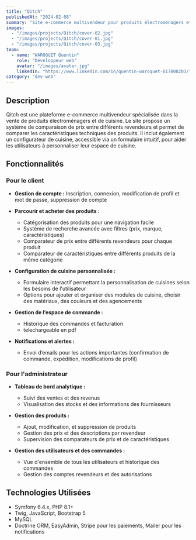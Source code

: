```yaml
---
title: "Qitch"
publishedAt: "2024-02-08"
summary: "Site e-commerce multivendeur pour produits électroménagers et cuisine avec fonctionnalités de comparaison de prix et de caractéristiques, ainsi qu'un configurateur de cuisine"
images:
  - "/images/projects/Qitch/cover-02.jpg"
  - "/images/projects/Qitch/cover-01.jpg"
  - "/images/projects/Qitch/cover-03.jpg"
team:
  - name: "WAROQUET Quentin"
    role: "Développeur web"
    avatar: "/images/avatar.jpg"
    linkedIn: "https://www.linkedin.com/in/quentin-waroquet-017008203/"
category: "dev-web"
---
```


## Description

Qitch est une plateforme e-commerce multivendeur spécialisée dans la vente de produits électroménagers et de cuisine. Le site propose un système de comparaison de prix entre différents revendeurs et permet de comparer les caractéristiques techniques des produits. Il inclut également un configurateur de cuisine, accessible via un formulaire intuitif, pour aider les utilisateurs à personnaliser leur espace de cuisine.

## Fonctionnalités

### Pour le client

- **Gestion de compte :** Inscription, connexion, modification de profil et mot de passe, suppression de compte

- **Parcourir et acheter des produits :**
  - Catégorisation des produits pour une navigation facile
  - Système de recherche avancée avec filtres (prix, marque, caractéristiques)
  - Comparateur de prix entre différents revendeurs pour chaque produit
  - Comparateur de caractéristiques entre différents produits de la même catégorie

- **Configuration de cuisine personnalisée :**
  - Formulaire interactif permettant la personnalisation de cuisines selon les besoins de l'utilisateur
  - Options pour ajouter et organiser des modules de cuisine, choisir des matériaux, des couleurs et des agencements

- **Gestion de l’espace de commande :**
  - Historique des commandes et facturation
  - telechargeable en pdf

- **Notifications et alertes :**
  - Envoi d’emails pour les actions importantes (confirmation de commande, expédition, modifications de profil)

### Pour l'administrateur

- **Tableau de bord analytique :**
  - Suivi des ventes et des revenus
  - Visualisation des stocks et des informations des fournisseurs

- **Gestion des produits :**
  - Ajout, modification, et suppression de produits
  - Gestion des prix et des descriptions par revendeur
  - Supervision des comparateurs de prix et de caractéristiques

- **Gestion des utilisateurs et des commandes :**
  - Vue d'ensemble de tous les utilisateurs et historique des commandes
  - Gestion des comptes revendeurs et des autorisations


## Technologies Utilisées

- Symfony 6.4.x, PHP 8.1+
- Twig, JavaScript, Bootstrap 5
- MySQL
- Doctrine ORM, EasyAdmin, Stripe pour les paiements, Mailer pour les notifications
